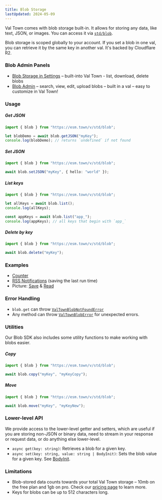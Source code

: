```yaml
---
title: Blob Storage
lastUpdated: 2024-05-09
---
```


Val Town comes with blob storage built-in. It allows for storing any data, like text, JSON, or images. You can access it via [`std/blob`](https://www.val.town/v/std/blob).

Blob storage is scoped globally to your account. If you set a blob in one val, you can retrieve it by the same key in another val. It's backed by Cloudflare R2.

### Blob Admin Panels

- [Blob Storage in Settings](https://www.val.town/settings/blob) – built-into Val Town - list, download, delete blobs
- [Blob Admin](https://www.val.town/v/stevekrouse/blob_admin) – search, view, edit, upload blobs – built in a val – easy to customize in Val Town!

### Usage

##### Get JSON

```ts title="Get JSON"
import { blob } from "https://esm.town/v/std/blob";

let blobDemo = await blob.getJSON("myKey");
console.log(blobDemo); // returns `undefined` if not found
```

##### Set JSON

```ts title="Set JSON"
import { blob } from "https://esm.town/v/std/blob";

await blob.setJSON("myKey", { hello: "world" });
```

##### List keys

```ts title="List Keys"
import { blob } from "https://esm.town/v/std/blob";

let allKeys = await blob.list();
console.log(allKeys);

const appKeys = await blob.list("app_");
console.log(appKeys); // all keys that begin with `app_`
```

##### Delete by key

```ts title="Delete"
import { blob } from "https://esm.town/v/std/blob";

await blob.delete("myKey");
```

### Examples

- [Counter](https://www.val.town/v/std/docsBlobCounterDemo)
- [RSS Notifications](https://www.val.town/v/stevekrouse/rssNotifyExample) (saving the last run time)
- Picture: [Save](https://www.val.town/v/andreterron/blobSavePictureExample) & [Read](https://www.val.town/v/andreterron/blobReadPictureExample)

### Error Handling

- `blob.get` can throw [`ValTownBlobNotFoundError`](https://val.town/v/std/ValTownBlobNotFoundError)
- Any method can throw [`ValTownBlobError`](https://val.town/v/andreterron/ValTownBlobError) for unexpected errors.

### Utilities

Our Blob SDK also includes some utility functions to make working with blobs easier.

##### Copy

```ts title="Copy"
import { blob } from "https://esm.town/v/std/blob";

await blob.copy("myKey", "myKeyCopy");
```

##### Move

```ts title="Move"
import { blob } from "https://esm.town/v/std/blob";

await blob.move("myKey", "myKeyNew");
```

### Lower-level API

We provide access to the lower-level getter and setters,
which are useful if you are storing non-JSON or binary data,
need to stream in your response or request data, or do anything else lower-level.

- `async get(key: string)`: Retrieves a blob for a given key.
- `async set(key: string, value: string | BodyInit)`: Sets the blob value for a given key. See [BodyInit](https://deno.land/api@v1.38.1?s=BodyInit).

### Limitations

- Blob-stored data counts towards your total Val Town storage – 10mb on the free plan and 1gb on pro. Check our [pricing page](https://val.town/pricing) to learn more.
- Keys for blobs can be up to 512 characters long.
